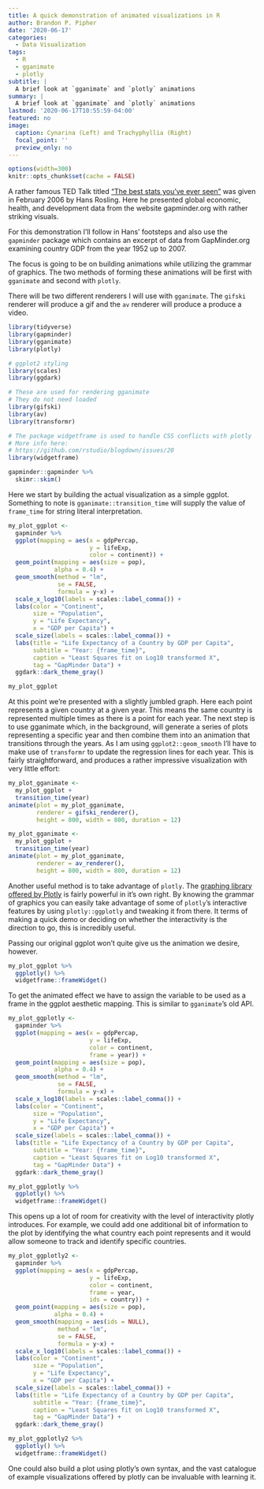 ```yaml
---
title: A quick demonstration of animated visualizations in R
author: Brandon P. Pipher
date: '2020-06-17'
categories:
  - Data Visualization
tags:
  - R
  - gganimate
  - plotly
subtitle: |
  A brief look at `gganimate` and `plotly` animations
summary: |
  A brief look at `gganimate` and `plotly` animations
lastmod: '2020-06-17T10:55:59-04:00'
featured: no
image:
  caption: Cynarina (Left) and Trachyphyllia (Right)
  focal_point: ''
  preview_only: no
---
```


```r
options(width=300)
knitr::opts_chunk$set(cache = FALSE)
```

A rather famous TED Talk titled [“The best stats you’ve ever seen”](https://www.ted.com/talks/hans_rosling_the_best_stats_you_ve_ever_seen) was given in February 2006 by Hans Rosling.  Here he presented global economic, health, and development data from the website gapminder.org with rather striking visuals.

For this demonstration I'll follow in Hans' footsteps and also use the `gapminder` package which contains an excerpt of data from GapMinder.org examining country GDP from the year 1952 up to 2007.

The focus is going to be on building animations while utilizing the grammar of graphics.  The two methods of forming these animations will be first with `gganimate` and second with `plotly`.  

There will be two different renderers I will use with `gganimate`.  The `gifski` renderer will produce a gif and the `av` renderer will produce a produce a video.

```r
library(tidyverse)
library(gapminder)
library(gganimate)
library(plotly)

# ggplot2 styling
library(scales)
library(ggdark)

# These are used for rendering gganimate
# They do not need loaded
library(gifski)
library(av)
library(transformr)

# The package widgetframe is used to handle CSS conflicts with plotly
# More info here:
# https://github.com/rstudio/blogdown/issues/20
library(widgetframe)
```

```r
gapminder::gapminder %>% 
  skimr::skim()
```

Here we start by building the actual visualization as a simple ggplot. Something to note is `gganimate::transition_time` will supply the value of `frame_time` for string literal interpretation.

```r
my_plot_ggplot <- 
  gapminder %>%
  ggplot(mapping = aes(x = gdpPercap,
                       y = lifeExp,
                       color = continent)) +
  geom_point(mapping = aes(size = pop),
             alpha = 0.4) + 
  geom_smooth(method = "lm",
              se = FALSE,
              formula = y~x) +
  scale_x_log10(labels = scales::label_comma()) + 
  labs(color = "Continent",
       size = "Population",
       y = "Life Expectancy",
       x = "GDP per Capita") + 
  scale_size(labels = scales::label_comma()) +
  labs(title = "Life Expectancy of a Country by GDP per Capita",
       subtitle = "Year: {frame_time}",
       caption = "Least Squares fit on Log10 transformed X",
       tag = "GapMinder Data") +
  ggdark::dark_theme_gray()
```

```r
my_plot_ggplot
```

At this point we're presented with a slightly jumbled graph.  Here each point represents a given country at a given year.  This means the same country is represented multiple times as there is a point for each year.  The next step is to use gganimate which, in the background, will generate a series of plots representing a specific year and then combine them into an animation that transitions through the years.  As I am using `ggplot2::geom_smooth` I'll have to make use of `transformr` to update the regression lines for each year.  This is fairly straightforward, and produces a rather impressive visualization with very little effort:

```r
my_plot_gganimate <-
  my_plot_ggplot + 
  transition_time(year)
animate(plot = my_plot_gganimate,
        renderer = gifski_renderer(),
        height = 800, width = 800, duration = 12)
```

```r
my_plot_gganimate <-
  my_plot_ggplot + 
  transition_time(year)
animate(plot = my_plot_gganimate,
        renderer = av_renderer(),
        height = 800, width = 800, duration = 12)
```

Another useful method is to take advantage of `plotly`.  The [graphing library offered by Plotly](https://plotly.com/r/) is fairly powerful in it's own right.  By knowing the grammar of graphics you can easily take advantage of some of `plotly`'s interactive features by using `plotly::ggplotly` and tweaking it from there.  It terms of making a quick demo or deciding on whether the interactivity is the direction to go, this is incredibly useful.

Passing our original ggplot won't quite give us the animation we desire, however.

```r
my_plot_ggplot %>%
  ggplotly() %>%
  widgetframe::frameWidget()
```

To get the animated effect we have to assign the variable to be used as a frame in the ggplot aesthetic mapping.  This is similar to `gganimate`'s old API.

```r
my_plot_ggplotly <- 
  gapminder %>%
  ggplot(mapping = aes(x = gdpPercap,
                       y = lifeExp,
                       color = continent,
                       frame = year)) +
  geom_point(mapping = aes(size = pop),
             alpha = 0.4) + 
  geom_smooth(method = "lm",
              se = FALSE,
              formula = y~x) +
  scale_x_log10(labels = scales::label_comma()) + 
  labs(color = "Continent",
       size = "Population",
       y = "Life Expectancy",
       x = "GDP per Capita") + 
  scale_size(labels = scales::label_comma()) +
  labs(title = "Life Expectancy of a Country by GDP per Capita",
       subtitle = "Year: {frame_time}",
       caption = "Least Squares fit on Log10 transformed X",
       tag = "GapMinder Data") +
  ggdark::dark_theme_gray()
```

```r
my_plot_ggplotly %>%
  ggplotly() %>%
  widgetframe::frameWidget()
```

This opens up a lot of room for creativity with the level of interactivity plotly introduces. For example, we could add one additional bit of information to the plot by identifying the what country each point represents and it would allow someone to track and identify specific countries.

```r
my_plot_ggplotly2 <- 
  gapminder %>%
  ggplot(mapping = aes(x = gdpPercap,
                       y = lifeExp,
                       color = continent,
                       frame = year,
                       ids = country)) +
  geom_point(mapping = aes(size = pop),
             alpha = 0.4) + 
  geom_smooth(mapping = aes(ids = NULL),
              method = "lm",
              se = FALSE,
              formula = y~x) +
  scale_x_log10(labels = scales::label_comma()) + 
  labs(color = "Continent",
       size = "Population",
       y = "Life Expectancy",
       x = "GDP per Capita") + 
  scale_size(labels = scales::label_comma()) +
  labs(title = "Life Expectancy of a Country by GDP per Capita",
       subtitle = "Year: {frame_time}",
       caption = "Least Squares fit on Log10 transformed X",
       tag = "GapMinder Data") +
  ggdark::dark_theme_gray()
```


```r
my_plot_ggplotly2 %>%
  ggplotly() %>%
  widgetframe::frameWidget()
```

One could also build a plot using plotly's own syntax, and the vast catalogue of example visualizations offered by plotly can be invaluable with learning it.
